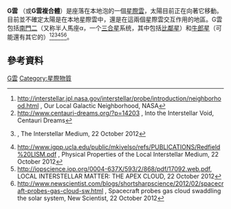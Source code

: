 {{infobox nebula
|name= G雲
|image= The Local Interstellar Cloud and neighboring G-cloud complex.gif
|caption=G雲和鄰近的本地星際雲複合體。
|type= 星際雲
|names= G雲<ref>{{cite web |url= http://simbad.cfa.harvard.edu/simbad/sim-id?submit=display&bibdisplay=refsum&bibyear1=1850&bibyear2=%24currentYear&Ident=%403713250&Name=NAME+G+CLOUD#lab_bib |title= NAME G CLOUD -- Cloud |publisher= SIMBAD |accessdate= 15 March 2014 |archive-date= 2016-02-03 |archive-url= https://web.archive.org/web/20160203175036/http://simbad.cfa.harvard.edu/simbad/sim-id?submit=display&bibdisplay=refsum&bibyear1=1850&bibyear2=%24currentYear&Ident=%403713250&Name=NAME+G+CLOUD#lab_bib |dead-url= no }}</ref>
}}
'''G雲''' （或'''G雲複合體'''）是座落在本地泡的一個[[星際雲|星際雲]]，太陽目前正在向著它移動。目前並不確定太陽是在本地星際雲中，還是在這兩個星際雲交互作用的地區。G雲包括[[南門二|南門二]]（又称半人馬座α，一个[[三合星|三合星]]系统，其中包括[[比鄰星|比鄰星]]）和[[牛郎星|牛郎星]]（可能還有其它的）<ref>http://interstellar.jpl.nasa.gov/interstellar/probe/introduction/neighborhood.html {{Wayback|url=http://interstellar.jpl.nasa.gov/interstellar/probe/introduction/neighborhood.html |date=20131121061128 }}, Our Local Galactic Neighborhood, NASA</ref><ref>http://www.centauri-dreams.org/?p=14203 {{Wayback|url=http://www.centauri-dreams.org/?p=14203 |date=20160414082204 }}, Into the Interstellar Void, Centauri Dreams</ref><ref>{{cite web |url=http://jila.colorado.edu/research/astrophysics/interstellar-medium |title=存档副本 |accessdate=2012-10-22 |deadurl=yes |archiveurl=https://web.archive.org/web/20120419110121/http://jila.colorado.edu/research/astrophysics/interstellar-medium |archivedate=2012-04-19 }}, The Interstellar Medium, 22 October 2012</ref><ref>http://www.igpp.ucla.edu/public/mkivelso/refs/PUBLICATIONS/Redfield%20LISM.pdf {{Wayback|url=http://www.igpp.ucla.edu/public/mkivelso/refs/PUBLICATIONS/Redfield%20LISM.pdf |date=20140811164441 }}, Physical Properties of the Local Interstellar Medium, 22 October 2012</ref><ref>http://iopscience.iop.org/0004-637X/593/2/868/pdf/17092.web.pdf, LOCAL INTERSTELLAR MATTER: THE APEX CLOUD, 22 October 2012</ref><ref>http://www.newscientist.com/blogs/shortsharpscience/2012/02/spacecraft-probes-gas-cloud-sw.html {{Wayback|url=http://www.newscientist.com/blogs/shortsharpscience/2012/02/spacecraft-probes-gas-cloud-sw.html |date=20151224164022 }}, Spacecraft probes gas cloud swaddling the solar system, New Scientist, 22 October 2012</ref>。

== 參考資料 ==
{{Reflist}}

{{astronomy-stub}}

[[Category:G雲|]]
[[Category:星際物質|Category:星際物質]]
